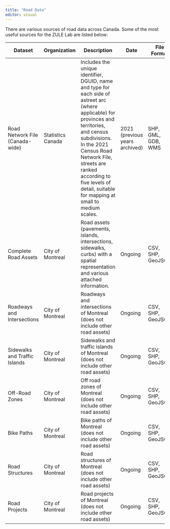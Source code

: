 ```yaml
---
title: "Road Data"
editor: visual
---
```


There are various sources of road data across Canada. Some of the most useful sources for the ZULE Lab are listed below:

| Dataset                         | Organization      | Description                                                                                                                                                                                                                                                                                               | Date                           | File Format         | Link                                                                                                |
|------------|------------|------------|------------|------------|-----------|
| Road Network File (Canada-wide) | Statistics Canada | Includes the unique identifier, DGUID, name and type for each side of astreet arc (where applicable) for provinces and territories, and census subdivisions. In the 2021 Census Road Network File, streets are ranked according to five levels of detail, suitable for mapping at small to medium scales. | 2021 (previous years archived) |  SHP, GML, GDB, WMS | <https://www12.statcan.gc.ca/census-recensement/2021/geo/sip-pis/rnf-frr/index2021-eng.cfm?year=21> |
| Complete Road Assets            | City of Montreal  | Road assets (pavements, islands, intersections, sidewalks, curbs) with a spatial representation and various attached information.                                                                                                                                                                         | Ongoing                        | CSV, SHP, GeoJSON   | <https://donnees.montreal.ca/ville-de-montreal/voirie-actif>                                        |
| Roadways and Intersections      | City of Montreal  | Roadways and intersections of Montreal (does not include other road assets)                                                                                                                                                                                                                               | Ongoing                        | CSV, SHP, GeoJSON   | <http://donnees.ville.montreal.qc.ca/dataset/voirie-chaussee-intersection>                          |
| Sidewalks and Traffic Islands   | City of Montreal  | Sidewalks and traffic islands of Montreal (does not include other road assets)                                                                                                                                                                                                                            | Ongoing                        | CSV, SHP, GeoJSON   | <http://donnees.ville.montreal.qc.ca/dataset/voirie-trottoir-ilot>                                  |
| Off-Road Zones                  | City of Montreal  | Off road zones of Montreal (does not include other road assets)                                                                                                                                                                                                                                           | Ongoing                        | CSV, SHP, GeoJSON   | <http://donnees.ville.montreal.qc.ca/dataset/voirie-zone>                                           |
| Bike Paths                      | City of Montreal  | Bike paths of Montreal (does not include other road assets)                                                                                                                                                                                                                                               | Ongoing                        | CSV, SHP, GeoJSON   | <http://donnees.ville.montreal.qc.ca/dataset/pistes-cyclables>                                      |
| Road Structures                 | City of Montreal  | Road structures of Montreal (does not include other road assets)                                                                                                                                                                                                                                          | Ongoing                        | CSV, SHP, GeoJSON   | <https://donnees.montreal.ca/dataset/structure-routiere>                                            |
| Road Projects                   | City of Montreal  | Road projects of Montreal (does not include other road assets)                                                                                                                                                                                                                                            | Ongoing                        | CSV, SHP, GeoJSON   | <http://donnees.ville.montreal.qc.ca/dataset/schema-transport>                                      |
